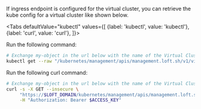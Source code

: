 

If ingress endpoint is configured for the virtual cluster, you can retrieve the kube config for a virtual cluster like shown below.

<Tabs
    defaultValue="kubectl"
    values={[
      {label: 'kubectl', value: 'kubectl'},
      {label: 'curl', value: 'curl'},
    ]}>
  <TabItem value="kubectl">


Run the following command:
```bash
# Exchange my-object in the url below with the name of the Virtual Cluster Kube Config
kubectl get --raw "/kubernetes/management/apis/management.loft.sh/v1/virtualclusterinstances/my-object/kubeconfig"
```


  </TabItem>
  <TabItem value="curl">


Run the following curl command:
```bash
# Exchange my-object in the url below with the name of the Virtual Cluster Kube Config
curl -s -X GET --insecure \
     "https://$LOFT_DOMAIN/kubernetes/management/apis/management.loft.sh/v1/virtualclusterinstances/my-object/kubeconfig" \
     -H "Authorization: Bearer $ACCESS_KEY"
```


  </TabItem>
</Tabs>
